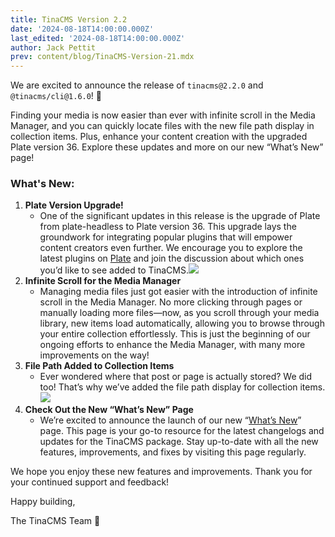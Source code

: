 ```yaml
---
title: TinaCMS Version 2.2
date: '2024-08-18T14:00:00.000Z'
last_edited: '2024-08-18T14:00:00.000Z'
author: Jack Pettit
prev: content/blog/TinaCMS-Version-21.mdx
---
```


We are excited to announce the release of `tinacms@2.2.0` and `@tinacms/cli@1.6.0`! 🚀

Finding your media is now easier than ever with infinite scroll in the Media Manager, and you can quickly locate files with the new file path display in collection items. Plus, enhance your content creation with the upgraded Plate version 36. Explore these updates and more on our new “What’s New” page!

### What's New:

1. **Plate Version Upgrade!**
   * One of the significant updates in this release is the upgrade of Plate from plate-headless to Plate version 36. This upgrade lays the groundwork for integrating popular plugins that will empower content creators even further. We encourage you to explore the latest plugins on [Plate](https://platejs.org/docs#plugins "Plate") and join the discussion about which ones you’d like to see added to TinaCMS.![](https://res.cloudinary.com/forestry-demo/image/upload/v1724047007/blog-media/2.2/SCR-20240819-nzej_ocb7rm.png)
2. **Infinite Scroll for the Media Manager**
   * Managing media files just got easier with the introduction of infinite scroll in the Media Manager. No more clicking through pages or manually loading more files—now, as you scroll through your media library, new items load automatically, allowing you to browse through your entire collection effortlessly. This is just the beginning of our ongoing efforts to enhance the Media Manager, with many more improvements on the way!
3. **File Path Added to Collection Items**
   * Ever wondered where that post or page is actually stored? We did too! That’s why we’ve added the file path display for collection items.![](https://res.cloudinary.com/forestry-demo/image/upload/v1724051431/blog-media/2.2/SCR-20240819-oqta-v2_yppg9t.png)
4. **Check Out the New “What’s New” Page**
   * We’re excited to announce the launch of our new “[What’s New](https://tina.io/whats-new/tinacms/)” page. This page is your go-to resource for the latest changelogs and updates for the TinaCMS package. Stay up-to-date with all the new features, improvements, and fixes by visiting this page regularly.

We hope you enjoy these new features and improvements. Thank you for your continued support and feedback!

Happy building,

The TinaCMS Team 🦙
